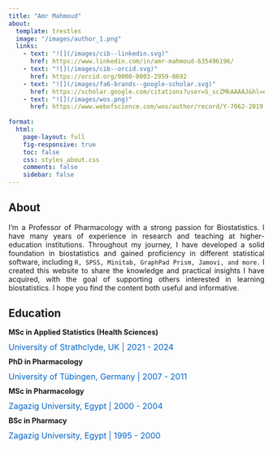 ```yaml
---
title: "Amr Mahmoud"
about: 
  template: trestles
  image: "/images/author_1.png"
  links: 
    - text: "![](/images/cib--linkedin.svg)"
      href: https://www.linkedin.com/in/amr-mahmoud-635496196/
    - text: "![](/images/cib--orcid.svg)"
      href: https://orcid.org/0000-0003-2959-0692
    - text: "![](/images/fa6-brands--google-scholar.svg)"
      href: https://scholar.google.com/citations?user=S_scZMkAAAAJ&hl=en
    - text: "![](/images/wos.png)"
      href: https://www.webofscience.com/wos/author/record/Y-7062-2019
    
format: 
  html: 
    page-layout: full
    fig-responsive: true
    toc: false
    css: styles_about.css
    comments: false
    sidebar: false
---
```


## About {.unnumbered}

::: {style="text-align: justify;"}
I’m a Professor of Pharmacology with a strong passion for Biostatistics. I have many years of experience in research and teaching at higher-education institutions. Throughout my journey, I have developed a solid foundation in biostatistics and gained proficiency in different statistical software, including `R, SPSS, Minitab, GraphPad Prism, Jamovi, and more.` I created this website to share the knowledge and practical insights I have acquired, with the goal of supporting others interested in learning biostatistics. I hope you find the content both useful and informative.
:::

## Education {.unnumbered}

::: {style="line-height: 1;"}
**MSc in Applied Statistics (Health Sciences)**

[University of Strathclyde, UK \| 2021 - 2024]{style="color: #0466c8; font-size: 16px"}

**PhD in Pharmacology**

[University of Tübingen, Germany \| 2007 - 2011]{style="color: #0466c8; font-size: 16px"}

**MSc in Pharmacology**

[Zagazig University, Egypt \| 2000 - 2004]{style="color: #0466c8; font-size: 16px"}

**BSc in Pharmacy**

[Zagazig University, Egypt \| 1995 - 2000]{style="color: #0466c8; font-size: 16px"}
:::
